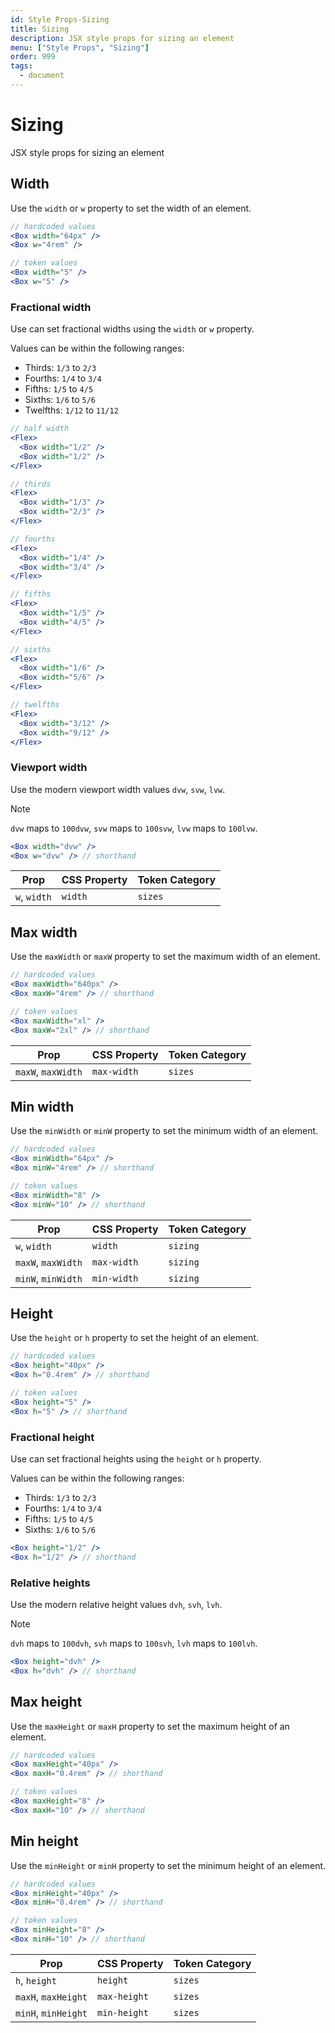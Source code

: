 ```yaml
---
id: Style Props-Sizing
title: Sizing
description: JSX style props for sizing an element
menu: ["Style Props", "Sizing"]
order: 999
tags:
  - document
---
```


# Sizing

JSX style props for sizing an element

## Width

Use the `width` or `w` property to set the width of an element.

```jsx
// hardcoded values
<Box width="64px" />
<Box w="4rem" />

// token values
<Box width="5" />
<Box w="5" />
```

### Fractional width

Use can set fractional widths using the `width` or `w` property.

Values can be within the following ranges:

- Thirds: `1/3` to `2/3`
- Fourths: `1/4` to `3/4`
- Fifths: `1/5` to `4/5`
- Sixths: `1/6` to `5/6`
- Twelfths: `1/12` to `11/12`

```jsx
// half width
<Flex>
  <Box width="1/2" />
  <Box width="1/2" />
</Flex>

// thirds
<Flex>
  <Box width="1/3" />
  <Box width="2/3" />
</Flex>

// fourths
<Flex>
  <Box width="1/4" />
  <Box width="3/4" />
</Flex>

// fifths
<Flex>
  <Box width="1/5" />
  <Box width="4/5" />
</Flex>

// sixths
<Flex>
  <Box width="1/6" />
  <Box width="5/6" />
</Flex>

// twelfths
<Flex>
  <Box width="3/12" />
  <Box width="9/12" />
</Flex>
```

### Viewport width

Use the modern viewport width values `dvw`, `svw`, `lvw`.

> [!NOTE]  
> `dvw` maps to `100dvw`, `svw` maps to `100svw`, `lvw` maps to `100lvw`.

```jsx
<Box width="dvw" />
<Box w="dvw" /> // shorthand
```

| Prop         | CSS Property | Token Category |
| ------------ | ------------ | -------------- |
| `w`, `width` | `width`      | `sizes`        |

## Max width

Use the `maxWidth` or `maxW` property to set the maximum width of an element.

```jsx
// hardcoded values
<Box maxWidth="640px" />
<Box maxW="4rem" /> // shorthand

// token values
<Box maxWidth="xl" />
<Box maxW="2xl" /> // shorthand
```

| Prop               | CSS Property | Token Category |
| ------------------ | ------------ | -------------- |
| `maxW`, `maxWidth` | `max-width`  | `sizes`        |

## Min width

Use the `minWidth` or `minW` property to set the minimum width of an element.

```jsx
// hardcoded values
<Box minWidth="64px" />
<Box minW="4rem" /> // shorthand

// token values
<Box minWidth="8" />
<Box minW="10" /> // shorthand
```

| Prop               | CSS Property | Token Category |
| ------------------ | ------------ | -------------- |
| `w`, `width`       | `width`      | `sizing`       |
| `maxW`, `maxWidth` | `max-width`  | `sizing`       |
| `minW`, `minWidth` | `min-width`  | `sizing`       |

## Height

Use the `height` or `h` property to set the height of an element.

```jsx
// hardcoded values
<Box height="40px" />
<Box h="0.4rem" /> // shorthand

// token values
<Box height="5" />
<Box h="5" /> // shorthand
```

### Fractional height

Use can set fractional heights using the `height` or `h` property.

Values can be within the following ranges:

- Thirds: `1/3` to `2/3`
- Fourths: `1/4` to `3/4`
- Fifths: `1/5` to `4/5`
- Sixths: `1/6` to `5/6`

```jsx
<Box height="1/2" />
<Box h="1/2" /> // shorthand
```

### Relative heights

Use the modern relative height values `dvh`, `svh`, `lvh`.

> [!NOTE]  
> `dvh` maps to `100dvh`, `svh` maps to `100svh`, `lvh` maps to `100lvh`.

```jsx
<Box height="dvh" />
<Box h="dvh" /> // shorthand
```

## Max height

Use the `maxHeight` or `maxH` property to set the maximum height of an element.

```jsx
// hardcoded values
<Box maxHeight="40px" />
<Box maxH="0.4rem" /> // shorthand

// token values
<Box maxHeight="8" />
<Box maxH="10" /> // shorthand
```

## Min height

Use the `minHeight` or `minH` property to set the minimum height of an element.

```jsx
// hardcoded values
<Box minHeight="40px" />
<Box minH="0.4rem" /> // shorthand

// token values
<Box minHeight="8" />
<Box minH="10" /> // shorthand
```

| Prop                | CSS Property | Token Category |
| ------------------- | ------------ | -------------- |
| `h`, `height`       | `height`     | `sizes`        |
| `maxH`, `maxHeight` | `max-height` | `sizes`        |
| `minH`, `minHeight` | `min-height` | `sizes`        |
